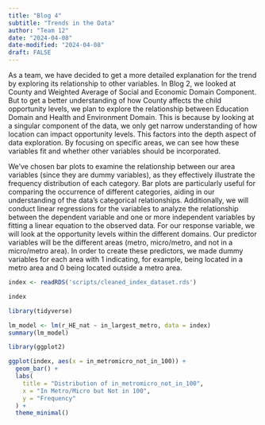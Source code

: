 ```yaml
---
title: "Blog 4"
subtitle: "Trends in the Data"
author: "Team 12"
date: "2024-04-08"
date-modified: "2024-04-08"
draft: FALSE
---
```

As a team, we have decided to get a more detailed explanation for the trend by exploring its relationship to other variables. In Blog 2, we looked at County and Weighted Average of Social and Economic Domain Component. But to get a better understanding of how County affects the child opportunity levels, we plan to explore the relationship between Education Domain and Health and Environment Domain. This is because by looking at a singular component of the data, we only get narrow understanding of how location can impact opportunity levels. This factors into the depth aspect of data exploration. By focusing on specific areas, we can see how these variables fit and whether other variables should be incorporated. 

We've chosen bar plots to examine the relationship between our area variables (since they are dummy variables), as they effectively illustrate the frequency distribution of each category. Bar plots are particularly useful for comparing the occurrence of different categories, aiding in our understanding of the data's categorical relationships. Additionally, we will conduct linear regressions for the variables to analyze the relationship between the dependent variable and one or more independent variables by fitting a linear equation to the observed data. For our response variable, we will look at the opportunity levels within the different domains. Our predictor variables will be the different areas (metro, micro/metro, and not in a micro/metro area). In order to create these predictors, we made dummy variables for each area with 1 indicating, for example, being located in a metro area and 0 being located outside a metro area. 

```r
index <- readRDS('scripts/cleaned_index_dataset.rds')

index

library(tidyverse)

lm_model <- lm(r_HE_nat ~ in_largest_metro, data = index)
summary(lm_model)
```

```r
library(ggplot2)

ggplot(index, aes(x = in_metromicro_not_in_100)) +
  geom_bar() +
  labs(
    title = "Distribution of in_metromicro_not_in_100",
    x = "In Metro/Micro but Not in 100",
    y = "Frequency"
  ) +
  theme_minimal()


```
